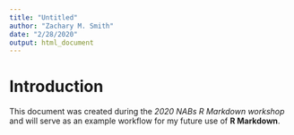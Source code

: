 ```yaml
---
title: "Untitled"
author: "Zachary M. Smith"
date: "2/28/2020"
output: html_document
---
```


# Introduction

This document was created during the _2020 NABs R Markdown workshop_ and will serve as an example workflow for my future use of __R Markdown__.